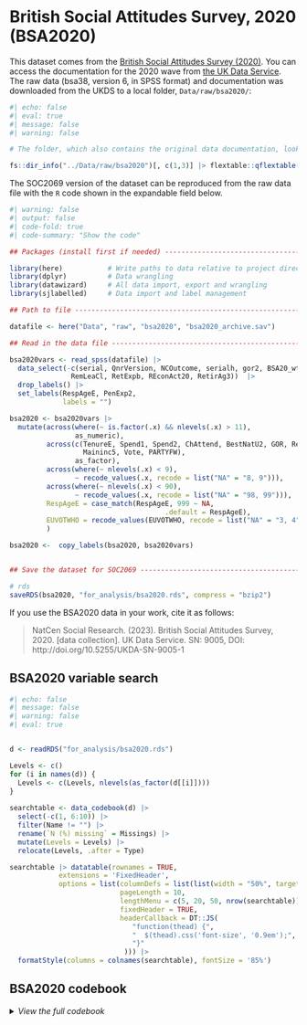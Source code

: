# British Social Attitudes Survey, 2020 (BSA2020)

This dataset comes from the [British Social Attitudes Survey (2020)](https://natcen.ac.uk/british-social-attitudes).
You can access the documentation for the 2020 wave from [the UK Data Service](https://beta.ukdataservice.ac.uk/datacatalogue/studies/study?id=9005#!/documentation).
The raw data (bsa38, version 6, in SPSS format) and documentation was downloaded from the UKDS to a local folder, `Data/raw/bsa2020/`:

```r
#| echo: false
#| eval: true
#| message: false
#| warning: false

# The folder, which also contains the original data documentation, looks like this:

fs::dir_info("../Data/raw/bsa2020")[, c(1,3)] |> flextable::qflextable() |> flextable::fontsize(size = 10)

```

The SOC2069 version of the dataset can be reproduced from the raw data file with the `R` code shown in the expandable field below.

```r
#| warning: false
#| output: false
#| code-fold: true
#| code-summary: "Show the code"

## Packages (install first if needed) ----------------------------------------------------------------------------------------

library(here)           # Write paths to data relative to project directory on both Win and Mac
library(dplyr)          # Data wrangling
library(datawizard)     # All data import, export and wrangling
library(sjlabelled)     # Data import and label management

## Path to file --------------------------------------------------------------------------------------------------------------

datafile <- here("Data", "raw", "bsa2020", "bsa2020_archive.sav")

## Read in the data file -----------------------------------------------------------------------------------------------------

bsa2020vars <- read_spss(datafile) |> 
  data_select(-c(serial, QnrVersion, NCOutcome, serialh, gor2, BSA20_wt_new,    # Technical variables
               RemLeaCl, RetExpb, REconAct20, RetirAg3))  |>                    # Too much detail
  drop_labels() |>                                                              # Remove labels of empty categories
  set_labels(RespAgeE, PenExp2, 
             labels = "")                                                       # Pure numeric, no labels needed

bsa2020 <- bsa2020vars |> 
  mutate(across(where(~ is.factor(.x) && nlevels(.x) > 11),
                as_numeric),                                                    # Turn long factors to labelled numeric
         across(c(TenureE, Spend1, Spend2, ChAttend, BestNatU2, GOR, RetExp,
                  Maininc5, Vote, PARTYFW),
                as_factor),                                                     # Long factors that should stay categorical
         across(where(~ nlevels(.x) < 9),
                ~ recode_values(.x, recode = list("NA" = "8, 9"))),
         across(where(~ nlevels(.x) < 90),
                ~ recode_values(.x, recode = list("NA" = "98, 99"))),           # 'Don't know/Prefer not to answer' to NA
         RespAgeE = case_match(RespAgeE, 999 ~ NA, 
                                      .default = RespAgeE),                     # remove 999 age
         EUVOTWHO = recode_values(EUVOTWHO, recode = list("NA" = "3, 4"))
         )

bsa2020 <-  copy_labels(bsa2020, bsa2020vars)                                   # Copy over labels after recoding


## Save the dataset for SOC2069 --------------------------------------------------------------------------------------

# rds
saveRDS(bsa2020, "for_analysis/bsa2020.rds", compress = "bzip2")

```

If you use the BSA2020 data in your work, cite it as follows:

> NatCen Social Research. (2023). British Social Attitudes Survey, 2020. \[data collection\]. UK Data Service. SN: 9005, DOI: http://doi.org/10.5255/UKDA-SN-9005-1


## BSA2020 variable search

```r
#| echo: false
#| message: false
#| warning: false
#| eval: true


d <- readRDS("for_analysis/bsa2020.rds")

Levels <- c()
for (i in names(d)) {
  Levels <- c(Levels, nlevels(as_factor(d[[i]])))
}
  
searchtable <- data_codebook(d) |>  
  select(-c(1, 6:10)) |> 
  filter(Name != "") |> 
  rename(`N (%) missing` = Missings) |>
  mutate(Levels = Levels) |> 
  relocate(Levels, .after = Type)

searchtable |> datatable(rownames = TRUE,
            extensions = 'FixedHeader',
            options = list(columnDefs = list(list(width = "50%", targets = "Label")),
                           pageLength = 10,
                           lengthMenu = c(5, 20, 50, nrow(searchtable)),
                           fixedHeader = TRUE,
                           headerCallback = DT::JS(                               # https://github.com/rstudio/DT/issues/783
                              "function(thead) {",
                              "  $(thead).css('font-size', '0.9em');",
                              "}"
                            ))) |>
  formatStyle(columns = colnames(searchtable), fontSize = '85%')

```





## BSA2020 codebook

<details>
  <summary><i>View the full codebook</i></summary>

```r
#| echo: false
#| message: false
#| warning: false

`SOC2069: British Social Attitudes Survey, 2020` <- d

`SOC2069: British Social Attitudes Survey, 2020`  |> 
    data_codebook(variable_label_width = 50, 
                  value_label_width = 45,
                  max_values = 11,
                  range_at = 6) |> 
  print_html(font_size = "80%", line_padding = 0)
```

</details>
